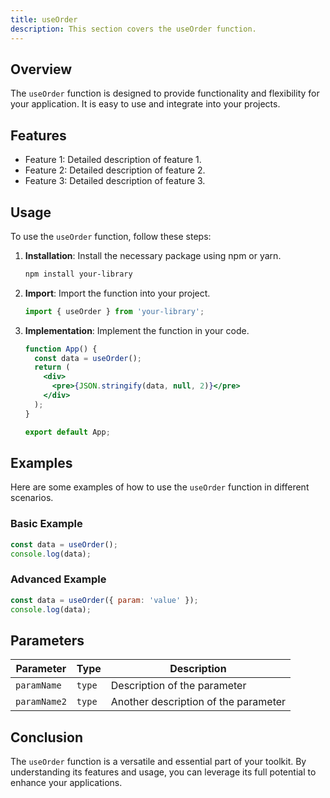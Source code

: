 ```yaml
---
title: useOrder
description: This section covers the useOrder function.
---
```


## Overview

The `useOrder` function is designed to provide functionality and flexibility for your application. It is easy to use and integrate into your projects.

## Features

- Feature 1: Detailed description of feature 1.
- Feature 2: Detailed description of feature 2.
- Feature 3: Detailed description of feature 3.

## Usage

To use the `useOrder` function, follow these steps:

1. **Installation**: Install the necessary package using npm or yarn.
   ```bash
   npm install your-library
   ```
2. **Import**: Import the function into your project.
   ```jsx
   import { useOrder } from 'your-library';
   ```
3. **Implementation**: Implement the function in your code.
   ```jsx
   function App() {
     const data = useOrder();
     return (
       <div>
         <pre>{JSON.stringify(data, null, 2)}</pre>
       </div>
     );
   }

   export default App;
   ```

## Examples

Here are some examples of how to use the `useOrder` function in different scenarios.

### Basic Example

```jsx
const data = useOrder();
console.log(data);
```

### Advanced Example

```jsx
const data = useOrder({ param: 'value' });
console.log(data);
```

## Parameters

| Parameter    | Type     | Description                       |
|--------------|----------|-----------------------------------|
| `paramName`  | `type` | Description of the parameter     |
| `paramName2` | `type` | Another description of the parameter |

## Conclusion

The `useOrder` function is a versatile and essential part of your toolkit. By understanding its features and usage, you can leverage its full potential to enhance your applications.